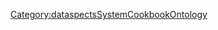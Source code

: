 <includeonly>{{METADATA|Keywords={{{HasKeyword|}}}|HasEntityTitle={{{HasEntityTitle}}}|HasEntityBlurb={{{HasEntityBlurb|}}}|HasEntityType=DesignPrinciple}}
</includeonly>
<noinclude>[[Category:dataspectsSystemCookbookOntology]]</noinclude>
